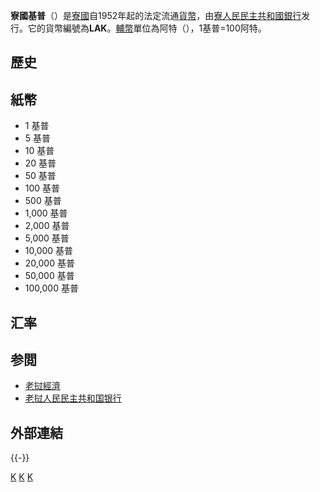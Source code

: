 {{noteTA
|G1=地名
|1=zh-tw:寮國;zh-cn:老挝;zh-hk:老撾;zh-mo:老撾;zh-sg:寮国;寮國=>zh-hans:老挝;寮=>zh-hans:老挝;
}}
{{Infobox Currency
| currency_name_in_local = {{lang|lo|ເງີນກີບລາວ}}
| image_1 =100.000_Kip_1.jpg|200px
| image_2 =2.000_Kip_1.jpg|200px
| image_title_1 =100,000基普票样
| image_title_2 =2,000基普票样
| iso_code = LAK
| date_of_introduction = 1952年
| using_countries = {{LAO}}
| inflation_rate = 3.92%<ref>{{Cite web |url=http://www.bol.gov.la/together_use/Annual%20report%202009.pdf |title=Annual report 2009 |accessdate=2014-07-24 |author= |last= |first= |authorlink= |coauthors= |format= |work= |publisher='''Bank of the Lao P.D.R''' |pages= |language=en |doi= |archiveurl=https://web.archive.org/web/20130818191240/http://www.bol.gov.la/together_use/Annual%20report%202009.pdf |archivedate=2013-08-18 |quote= |date=2009年12月 |deadurl=yes }}</ref>（2009年）
| inflation_source_date = 
| inflation_method = 
| subunit_ratio_1 = 1/100
| subunit_name_1 =  阿特
| symbol = ₭ 或 ₭N
| symbol_subunit_1 = 
| plural_slavic = 
| frequently_used_coins = 
| used_coins = 10、20、50阿特
| frequently_used_banknotes = 
| used_banknotes = 1、5、10、20、50、100、500、1,000、2,000、5,000、10,000、20,000、50,000、100,000基普
| issuing_authority = [[寮人民民主共和國銀行|寮人民民主共和國銀行]]
| issuing_authority_website = [http://www.bol.gov.la www.bol.gov.la]
}}
{{Contains Lao text}}

'''寮國基普'''（{{lang-lo|'''ເງີນກີບລາວ'''}}）是[[寮國|寮國]]自1952年起的法定流通[[貨幣|貨幣]]，由[[寮人民民主共和國銀行|寮人民民主共和國銀行]]发行。它的{{lang|en|[[ISO_4217|ISO 4217]]}}貨幣編號為'''LAK'''。[[輔幣|輔幣]]單位為阿特（{{lang-lo|ອັດ}}），1基普=100阿特。

==歷史==

==紙幣==
*1 基普
*5 基普
*10 基普
*20 基普
*50 基普
*100 基普
*500 基普
*1,000 基普
*2,000 基普
*5,000 基普
*10,000 基普
*20,000 基普
*50,000 基普
*100,000 基普

== 汇率 ==
{{Exchange Rate|LAK|MMK|MRY|VND}}

==参閲==
*[[老挝經濟|老挝經濟]]
*[[老挝人民民主共和国银行|老挝人民民主共和国银行]]

== 外部連結 ==
{{Standard numismatics external links
| world_coin_gallery_1_url  = Laos
| world_coin_gallery_1_name = Laos
| banknote_world_1_url      = laos
| banknote_world_1_name     = Laos
| dollarization_1_url       = asia
| dollarization_1_name      = Asia
| gfd_1_url                 = Laos
| gfd_1_name                = Laos
| gfd_data_1_url            = 5581
| gfd_data_1_name           = Laos Kip
| show_gfd_excel            = Y
}}
{{-}}
{{Currencies of Asia|state=collapsed}}
{{Currency signs|state=collapsed}}

{{Authority control}}
[[Category:亞洲各國貨幣|K]]
[[Category:亞洲貨幣|K]]
[[Category:老挝经济|K]]